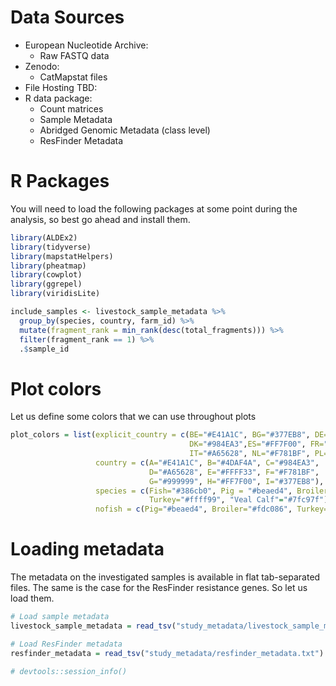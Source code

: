# Data Sources {-}

* European Nucleotide Archive:
  + Raw FASTQ data
* Zenodo:
  + CatMapstat files
* File Hosting TBD:
* R data package:
  + Count matrices
  + Sample Metadata
  + Abridged Genomic Metadata (class level)
  + ResFinder Metadata

# R Packages {-}
You will need to load the following packages at some point during the analysis,
so best go ahead and install them.
```r
library(ALDEx2)
library(tidyverse)
library(mapstatHelpers)
library(pheatmap)
library(cowplot)
library(ggrepel)
library(viridisLite)

include_samples <- livestock_sample_metadata %>% 
  group_by(species, country, farm_id) %>% 
  mutate(fragment_rank = min_rank(desc(total_fragments))) %>% 
  filter(fragment_rank == 1) %>% 
  .$sample_id
```
# Plot colors
Let us define some colors that we can use throughout plots
```r
plot_colors = list(explicit_country = c(BE="#E41A1C", BG="#377EB8", DE="#4DAF4A", 
                                        DK="#984EA3",ES="#FF7F00", FR="#FFFF33", 
                                        IT="#A65628", NL="#F781BF", PL="#999999"),
                   country = c(A="#E41A1C", B="#4DAF4A", C="#984EA3", 
                               D="#A65628", E="#FFFF33", F="#F781BF", 
                               G="#999999", H="#FF7F00", I="#377EB8"),
                   species = c(Fish="#386cb0", Pig = "#beaed4", Broiler="#fdc086", 
                               Turkey="#ffff99", "Veal Calf"="#7fc97f"),
                   nofish = c(Pig="#beaed4", Broiler="#fdc086", Turkey="#ffff99", "Veal Calf"="#7fc97f"))
```

# Loading metadata
The metadata on the investigated samples is available in flat tab-separated files.
The same is the case for the ResFinder resistance genes. So let us load them.

```r
# Load sample metadata
livestock_sample_metadata = read_tsv("study_metadata/livestock_sample_metadata.txt")

# Load ResFinder metadata
resfinder_metadata = read_tsv("study_metadata/resfinder_metadata.txt")
```


```r
# devtools::session_info()
```

